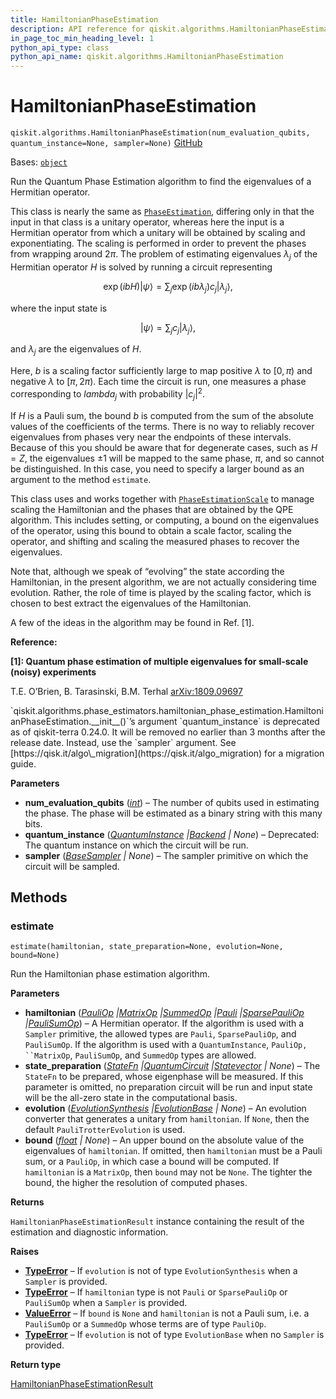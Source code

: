 ```yaml
---
title: HamiltonianPhaseEstimation
description: API reference for qiskit.algorithms.HamiltonianPhaseEstimation
in_page_toc_min_heading_level: 1
python_api_type: class
python_api_name: qiskit.algorithms.HamiltonianPhaseEstimation
---
```


# HamiltonianPhaseEstimation

<span id="qiskit.algorithms.HamiltonianPhaseEstimation" />

`qiskit.algorithms.HamiltonianPhaseEstimation(num_evaluation_qubits, quantum_instance=None, sampler=None)` [GitHub](https://github.com/qiskit/qiskit/tree/stable/0.45/qiskit/algorithms/phase_estimators/hamiltonian_phase_estimation.py "view source code")

Bases: [`object`](https://docs.python.org/3/library/functions.html#object "(in Python v3.12)")

Run the Quantum Phase Estimation algorithm to find the eigenvalues of a Hermitian operator.

This class is nearly the same as [`PhaseEstimation`](qiskit.algorithms.PhaseEstimation "qiskit.algorithms.PhaseEstimation"), differing only in that the input in that class is a unitary operator, whereas here the input is a Hermitian operator from which a unitary will be obtained by scaling and exponentiating. The scaling is performed in order to prevent the phases from wrapping around $2\pi$. The problem of estimating eigenvalues $\lambda_j$ of the Hermitian operator $H$ is solved by running a circuit representing

$$
\exp(i b H) |\psi\rangle = \sum_j \exp(i b \lambda_j) c_j |\lambda_j\rangle,
$$

where the input state is

$$
|\psi\rangle = \sum_j c_j |\lambda_j\rangle,
$$

and $\lambda_j$ are the eigenvalues of $H$.

Here, $b$ is a scaling factor sufficiently large to map positive $\lambda$ to $[0,\pi)$ and negative $\lambda$ to $[\pi,2\pi)$. Each time the circuit is run, one measures a phase corresponding to $lambda_j$ with probability $|c_j|^2$.

If $H$ is a Pauli sum, the bound $b$ is computed from the sum of the absolute values of the coefficients of the terms. There is no way to reliably recover eigenvalues from phases very near the endpoints of these intervals. Because of this you should be aware that for degenerate cases, such as $H=Z$, the eigenvalues $\pm 1$ will be mapped to the same phase, $\pi$, and so cannot be distinguished. In this case, you need to specify a larger bound as an argument to the method `estimate`.

This class uses and works together with [`PhaseEstimationScale`](qiskit.algorithms.PhaseEstimationScale "qiskit.algorithms.PhaseEstimationScale") to manage scaling the Hamiltonian and the phases that are obtained by the QPE algorithm. This includes setting, or computing, a bound on the eigenvalues of the operator, using this bound to obtain a scale factor, scaling the operator, and shifting and scaling the measured phases to recover the eigenvalues.

Note that, although we speak of “evolving” the state according the Hamiltonian, in the present algorithm, we are not actually considering time evolution. Rather, the role of time is played by the scaling factor, which is chosen to best extract the eigenvalues of the Hamiltonian.

A few of the ideas in the algorithm may be found in Ref. \[1].

**Reference:**

**\[1]: Quantum phase estimation of multiple eigenvalues for small-scale (noisy) experiments**

T.E. O’Brien, B. Tarasinski, B.M. Terhal [arXiv:1809.09697](https://arxiv.org/abs/1809.09697)

<Admonition title="Deprecated since version 0.24.0" type="danger">
  `qiskit.algorithms.phase_estimators.hamiltonian_phase_estimation.HamiltonianPhaseEstimation.__init__()`’s argument `quantum_instance` is deprecated as of qiskit-terra 0.24.0. It will be removed no earlier than 3 months after the release date. Instead, use the `sampler` argument. See [https://qisk.it/algo\_migration](https://qisk.it/algo_migration) for a migration guide.
</Admonition>

**Parameters**

*   **num\_evaluation\_qubits** ([*int*](https://docs.python.org/3/library/functions.html#int "(in Python v3.12)")) – The number of qubits used in estimating the phase. The phase will be estimated as a binary string with this many bits.
*   **quantum\_instance** ([*QuantumInstance*](qiskit.utils.QuantumInstance "qiskit.utils.QuantumInstance")  *|*[*Backend*](qiskit.providers.Backend "qiskit.providers.Backend") *| None*) – Deprecated: The quantum instance on which the circuit will be run.
*   **sampler** ([*BaseSampler*](qiskit.primitives.BaseSampler "qiskit.primitives.BaseSampler") *| None*) – The sampler primitive on which the circuit will be sampled.

## Methods

### estimate

<span id="qiskit.algorithms.HamiltonianPhaseEstimation.estimate" />

`estimate(hamiltonian, state_preparation=None, evolution=None, bound=None)`

Run the Hamiltonian phase estimation algorithm.

**Parameters**

*   **hamiltonian** ([*PauliOp*](qiskit.opflow.primitive_ops.PauliOp "qiskit.opflow.primitive_ops.PauliOp")  *|*[*MatrixOp*](qiskit.opflow.primitive_ops.MatrixOp "qiskit.opflow.primitive_ops.MatrixOp")  *|*[*SummedOp*](qiskit.opflow.list_ops.SummedOp "qiskit.opflow.list_ops.SummedOp")  *|*[*Pauli*](qiskit.quantum_info.Pauli "qiskit.quantum_info.Pauli")  *|*[*SparsePauliOp*](qiskit.quantum_info.SparsePauliOp "qiskit.quantum_info.SparsePauliOp")  *|*[*PauliSumOp*](qiskit.opflow.primitive_ops.PauliSumOp "qiskit.opflow.primitive_ops.PauliSumOp")) – A Hermitian operator. If the algorithm is used with a `Sampler` primitive, the allowed types are `Pauli`, `SparsePauliOp`, and `PauliSumOp`. If the algorithm is used with a `QuantumInstance`, `PauliOp, ``MatrixOp`, `PauliSumOp`, and `SummedOp` types are allowed.
*   **state\_preparation** ([*StateFn*](qiskit.opflow.state_fns.StateFn "qiskit.opflow.state_fns.StateFn")  *|*[*QuantumCircuit*](qiskit.circuit.QuantumCircuit "qiskit.circuit.QuantumCircuit")  *|*[*Statevector*](qiskit.quantum_info.Statevector "qiskit.quantum_info.Statevector") *| None*) – The `StateFn` to be prepared, whose eigenphase will be measured. If this parameter is omitted, no preparation circuit will be run and input state will be the all-zero state in the computational basis.
*   **evolution** ([*EvolutionSynthesis*](qiskit.synthesis.EvolutionSynthesis "qiskit.synthesis.EvolutionSynthesis")  *|*[*EvolutionBase*](qiskit.opflow.evolutions.EvolutionBase "qiskit.opflow.evolutions.EvolutionBase") *| None*) – An evolution converter that generates a unitary from `hamiltonian`. If `None`, then the default `PauliTrotterEvolution` is used.
*   **bound** ([*float*](https://docs.python.org/3/library/functions.html#float "(in Python v3.12)") *| None*) – An upper bound on the absolute value of the eigenvalues of `hamiltonian`. If omitted, then `hamiltonian` must be a Pauli sum, or a `PauliOp`, in which case a bound will be computed. If `hamiltonian` is a `MatrixOp`, then `bound` may not be `None`. The tighter the bound, the higher the resolution of computed phases.

**Returns**

`HamiltonianPhaseEstimationResult` instance containing the result of the estimation and diagnostic information.

**Raises**

*   [**TypeError**](https://docs.python.org/3/library/exceptions.html#TypeError "(in Python v3.12)") – If `evolution` is not of type `EvolutionSynthesis` when a `Sampler` is provided.
*   [**TypeError**](https://docs.python.org/3/library/exceptions.html#TypeError "(in Python v3.12)") – If `hamiltonian` type is not `Pauli` or `SparsePauliOp` or `PauliSumOp` when a `Sampler` is provided.
*   [**ValueError**](https://docs.python.org/3/library/exceptions.html#ValueError "(in Python v3.12)") – If `bound` is `None` and `hamiltonian` is not a Pauli sum, i.e. a `PauliSumOp` or a `SummedOp` whose terms are of type `PauliOp`.
*   [**TypeError**](https://docs.python.org/3/library/exceptions.html#TypeError "(in Python v3.12)") – If `evolution` is not of type `EvolutionBase` when no `Sampler` is provided.

**Return type**

[HamiltonianPhaseEstimationResult](qiskit.algorithms.HamiltonianPhaseEstimationResult "qiskit.algorithms.HamiltonianPhaseEstimationResult")

